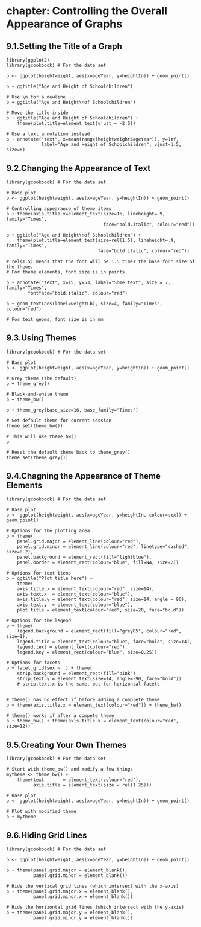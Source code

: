 # chapter: Controlling the Overall Appearance of Graphs
## 9.1.Setting the Title of a Graph
```{r.fig.width=7,fig.height=5}
library(ggplot2)
library(gcookbook) # For the data set

p <- ggplot(heightweight, aes(x=ageYear, y=heightIn)) + geom_point()

p + ggtitle("Age and Height of Schoolchildren")

# Use \n for a newline
p + ggtitle("Age and Height\nof Schoolchildren")
    
# Move the title inside
p + ggtitle("Age and Height of Schoolchildren") +
    theme(plot.title=element_text(vjust = -2.5))

# Use a text annotation instead
p + annotate("text", x=mean(range(heightweight$ageYear)), y=Inf,
             label="Age and Height of Schoolchildren", vjust=1.5, size=6)
```    
## 9.2.Changing the Appearance of Text
```{r.fig.width=7,fig.height=5}
library(gcookbook) # For the data set

# Base plot
p <- ggplot(heightweight, aes(x=ageYear, y=heightIn)) + geom_point()

# Controlling appearance of theme items
p + theme(axis.title.x=element_text(size=16, lineheight=.9, family="Times",
                                    face="bold.italic", colour="red"))

p + ggtitle("Age and Height\nof Schoolchildren") +
    theme(plot.title=element_text(size=rel(1.5), lineheight=.9, family="Times",
                                  face="bold.italic", colour="red"))

# rel(1.5) means that the font will be 1.5 times the base font size of the theme.
# For theme elements, font size is in points.
    
p + annotate("text", x=15, y=53, label="Some text", size = 7, family="Times",
        fontface="bold.italic", colour="red")

p + geom_text(aes(label=weightLb), size=4, family="Times", colour="red")

# For text geoms, font size is in mm
```
## 9.3.Using Themes
```{r.fig.width=7,fig.height=5}
library(gcookbook) # For the data set

# Base plot
p <- ggplot(heightweight, aes(x=ageYear, y=heightIn)) + geom_point()

# Grey theme (the default)
p + theme_grey()

# Black-and-white theme
p + theme_bw()
    
p + theme_grey(base_size=16, base_family="Times")
    
# Set default theme for current session
theme_set(theme_bw())

# This will use theme_bw()
p

# Reset the default theme back to theme_grey()
theme_set(theme_grey())
```    
## 9.4.Chagning the Appearance of Theme Elements
```{r.fig.width=7,fig.height=5}
library(gcookbook) # For the data set

# Base plot
p <- ggplot(heightweight, aes(x=ageYear, y=heightIn, colour=sex)) + geom_point()

# Options for the plotting area
p + theme(
    panel.grid.major = element_line(colour="red"),
    panel.grid.minor = element_line(colour="red", linetype="dashed", size=0.2),
    panel.background = element_rect(fill="lightblue"),
    panel.border = element_rect(colour="blue", fill=NA, size=2))

# Options for text items
p + ggtitle("Plot title here") +
    theme(
    axis.title.x = element_text(colour="red", size=14),
    axis.text.x  = element_text(colour="blue"),
    axis.title.y = element_text(colour="red", size=14, angle = 90),
    axis.text.y  = element_text(colour="blue"),
    plot.title = element_text(colour="red", size=20, face="bold"))

# Options for the legend
p + theme(
    legend.background = element_rect(fill="grey85", colour="red", size=1),
    legend.title = element_text(colour="blue", face="bold", size=14),
    legend.text = element_text(colour="red"),
    legend.key = element_rect(colour="blue", size=0.25))

# Options for facets
p + facet_grid(sex ~ .) + theme(
    strip.background = element_rect(fill="pink"),
    strip.text.y = element_text(size=14, angle=-90, face="bold"))
    # strip.text.x is the same, but for horizontal facets
    
    
# theme() has no effect if before adding a complete theme
p + theme(axis.title.x = element_text(colour="red")) + theme_bw()

# theme() works if after a compete theme
p + theme_bw() + theme(axis.title.x = element_text(colour="red", size=12))
```    
## 9.5.Creating Your Own Themes  
```{r.fig.width=7,fig.height=5}
library(gcookbook) # For the data set

# Start with theme_bw() and modify a few things
mytheme <- theme_bw() +
    theme(text       = element_text(colour="red"),
          axis.title = element_text(size = rel(1.25)))

# Base plot
p <- ggplot(heightweight, aes(x=ageYear, y=heightIn)) + geom_point()

# Plot with modified theme
p + mytheme
```    
## 9.6.Hiding Grid Lines
```{r.fig.width=7,fig.height=5}
library(gcookbook) # For the data set

p <- ggplot(heightweight, aes(x=ageYear, y=heightIn)) + geom_point()

p + theme(panel.grid.major = element_blank(),
          panel.grid.minor = element_blank())
    
# Hide the vertical grid lines (which intersect with the x-axis)
p + theme(panel.grid.major.x = element_blank(),
          panel.grid.minor.x = element_blank())

# Hide the horizontal grid lines (which intersect with the y-axis)
p + theme(panel.grid.major.y = element_blank(),
          panel.grid.minor.y = element_blank())
```
